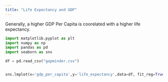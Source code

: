 ---
title: "Life Expectancy and GDP"
---

Generally, a higher GDP Per Capita is coorelated with a higher life expectancy.
```{python}
import matplotlib.pyplot as plt
import numpy as np
import pandas as pd
import seaborn as sns

df = pd.read_csv("gapminder.csv")


sns.lmplot(x='gdp_per_capita',y='life_expectancy',data=df, fit_reg=True) 
```